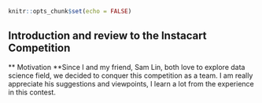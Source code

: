 
```r
knitr::opts_chunk$set(echo = FALSE)
```

## Introduction and review to the Instacart Competition

** Motivation **Since I and my friend, Sam Lin, both love to explore data science field, we decided to conquer this competition as a team. I am really appreciate his suggestions and viewpoints, I learn a lot from the experience in this contest.




